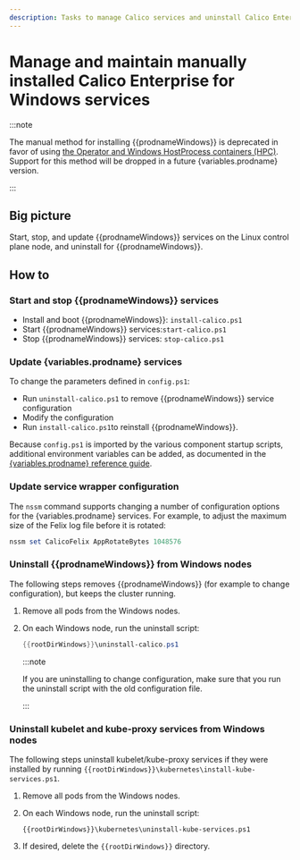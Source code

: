 ```yaml
---
description: Tasks to manage Calico services and uninstall Calico Enterprise for Windows when the manual install (non-HPC) method was used.
---
```


# Manage and maintain manually installed Calico Enterprise for Windows services

:::note

The manual method for installing {{prodnameWindows}} is deprecated in favor of using [the Operator and Windows HostProcess containers (HPC)](../operator.mdx#install-calico-enterprise-for-windows-using-the-operator). Support for this method will be dropped in a future {variables.prodname} version.

:::

## Big picture

Start, stop, and update {{prodnameWindows}} services on the Linux control plane node, and uninstall for {{prodnameWindows}}.

## How to

### Start and stop {{prodnameWindows}} services

- Install and boot {{prodnameWindows}}: `install-calico.ps1`
- Start {{prodnameWindows}} services:`start-calico.ps1`
- Stop {{prodnameWindows}} services: `stop-calico.ps1`

### Update {variables.prodname} services

To change the parameters defined in `config.ps1`:

- Run `uninstall-calico.ps1` to remove {{prodnameWindows}} service configuration
- Modify the configuration
- Run `install-calico.ps1`to reinstall {{prodnameWindows}}.

Because `config.ps1` is imported by the various component startup scripts, additional environment variables can be added, as documented in the [{variables.prodname} reference guide](../../../../reference/index.mdx).

### Update service wrapper configuration

The `nssm` command supports changing a number of configuration options for the {variables.prodname} services. For example, to adjust the maximum size of the Felix log file before it is rotated:

```powershell
nssm set CalicoFelix AppRotateBytes 1048576
```

### Uninstall {{prodnameWindows}} from Windows nodes

The following steps removes {{prodnameWindows}} (for example to change configuration), but keeps the cluster running.

1. Remove all pods from the Windows nodes.
1. On each Windows node, run the uninstall script:

   ```powershell
   {{rootDirWindows}}\uninstall-calico.ps1
   ```

   :::note

   If you are uninstalling to change configuration, make sure that you run the uninstall script with the old configuration file.

   :::

### Uninstall kubelet and kube-proxy services from Windows nodes

The following steps uninstall kubelet/kube-proxy services if they were installed by running `{{rootDirWindows}}\kubernetes\install-kube-services.ps1`.

1. Remove all pods from the Windows nodes.
1. On each Windows node, run the uninstall script:

   ```
   {{rootDirWindows}}\kubernetes\uninstall-kube-services.ps1
   ```

1. If desired, delete the `{{rootDirWindows}}` directory.
